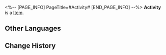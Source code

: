<%-- [PAGE_INFO]
PageTitle=#Activity#
[END_PAGE_INFO] --%>
{{Item Infobox
|id          = 23
|image       = Item Activity.png
|type        = 
|invCategory = 
|rarity      = 3
|effect      = 
|description = 
}}
'''Activity''' is a [[Item]].

==Other Languages==
{{Other Languages
|en   = Activity
|zhs  = 活跃度
|zht  = 活躍度
|ja   = アクティブ度
|ko   = 활약도
|es   = Actividad
|fr   = Activité
|ru   = Активность
|th   = ค่าแอ็กทิฟ
|vi   = Độ Năng Động
|de   = Aktivität
|id   = Aktivitas
|pt   = Atividade
}}

==Change History==
{{Change History|2.0}}